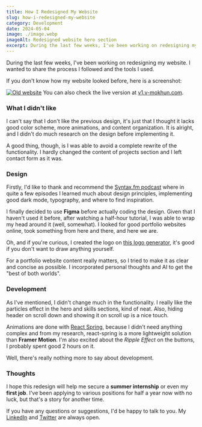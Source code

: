 ```yaml
---
title: How I Redesigned My Website
slug: how-i-redesigned-my-website
category: Development
date: 2024-05-04
image: ./image.webp
imageAlt: Redesigned website hero section
excerpt: During the last few weeks, I've been working on redesigning my website. I wanted to share the process I followed and ...
---
```


During the last few weeks, I've been working on redesigning my website. I wanted to share the process I followed and the tools I used.

If you don't know how my website looked before, here is a screenshot:

[![Old website](./old-website.webp)](https://v1.v-mokhun.com)
You can also check the live version at [v1.v-mokhun.com](https://v1.v-mokhun.com).

### What I didn't like

I can't say that I don't like the previous design, it's just that I thought it lacks good color scheme, more animations, and content organization. It is alright, and I didn't do much research on the design before implementing it.

A good thing, though, is I was able to avoid a complete rewrite of the functionality. I hardly changed the content of projects section and I left contact form as it was.

### Design

Firstly, I'd like to thank and recommend the [Syntax.fm podcast](https://syntax.fm) where in quite a few episodes I learned much about design principles, implementing good dark mode, typography, and where to find inspiration.

I finally decided to use **Figma** before actually coding the design. Given that I haven't used it before, after watching a half-hour tutorial, I was able to wrap my head around it (well, somewhat). I looked for good portfolio websites online, took something from here and there, and here we are.

Oh, and if you're curious, I created the logo on [this logo generator](https://app.logo.com), it's good if you don't want to draw anything yourself.

For a portfolio website content really matters, so I tried to make it as clear and concise as possible. I incorporated personal thoughts and AI to get the "best of both worlds".

### Development

As I've mentioned, I didn't change much in the functionality. I really like the particles effect in the hero and skills sections, kind of neat. Also, hiding header on scroll down and showing it on scroll up is a nice touch.

Animations are done with [React Spring](https://www.react-spring.io), because I didn't need anything complex and from my research, react-spring is a more lightweight solution than **Framer Motion**. I'm also excited about the _Ripple Effect_ on the buttons, I probably spent good 2 hours on it.

Well, there's really nothing more to say about development.

### Thoughts

I hope this redesign will help me secure a **summer internship** or even my **first job**. I've been applying to various positions for half a year now with no luck, but that's a story for another time.

If you have any questions or suggestions, I'd be happy to talk to you. My [LinkedIn](https://www.linkedin.com/in/v-mokhun/) and [Twitter](https://twitter.com/v_mokhun) are always open.
